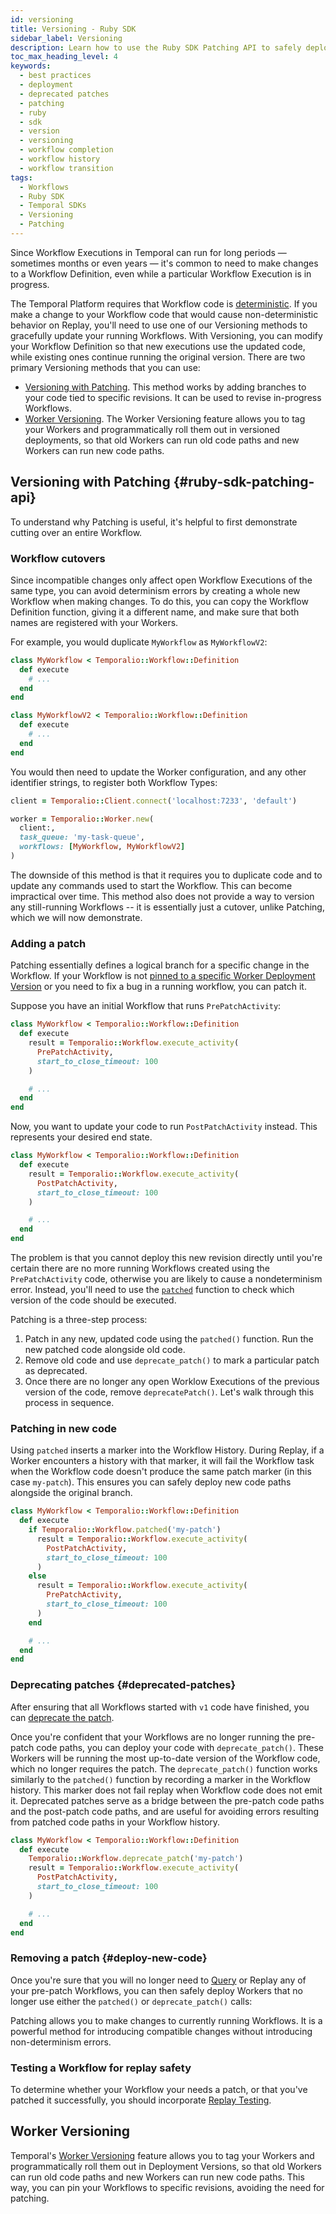 ```yaml
---
id: versioning
title: Versioning - Ruby SDK
sidebar_label: Versioning
description: Learn how to use the Ruby SDK Patching API to safely deploy new code versions, handle deprecated patches, and manage Workflow activities using Temporal for long-running tasks.
toc_max_heading_level: 4
keywords:
  - best practices
  - deployment
  - deprecated patches
  - patching
  - ruby
  - sdk
  - version
  - versioning
  - workflow completion
  - workflow history
  - workflow transition
tags:
  - Workflows
  - Ruby SDK
  - Temporal SDKs
  - Versioning
  - Patching
---
```


Since Workflow Executions in Temporal can run for long periods — sometimes months or even years — it's common to need to make changes to a Workflow Definition, even while a particular Workflow Execution is in progress.

The Temporal Platform requires that Workflow code is [deterministic](/workflow-definition#deterministic-constraints).
If you make a change to your Workflow code that would cause non-deterministic behavior on Replay, you'll need to use one of our Versioning methods to gracefully update your running Workflows.
With Versioning, you can modify your Workflow Definition so that new executions use the updated code, while existing ones continue running the original version.
There are two primary Versioning methods that you can use:

- [Versioning with Patching](#ruby-sdk-patching-api). This method works by adding branches to your code tied to specific revisions. It can be used to revise in-progress Workflows.
- [Worker Versioning](/production-deployment/worker-deployments/worker-versioning). The Worker Versioning feature allows you to tag your Workers and programmatically roll them out in versioned deployments, so that old Workers can run old code paths and new Workers can run new code paths.

## Versioning with Patching {#ruby-sdk-patching-api}

To understand why Patching is useful, it's helpful to first demonstrate cutting over an entire Workflow.

### Workflow cutovers

Since incompatible changes only affect open Workflow Executions of the same type, you can avoid determinism errors by creating a whole new Workflow when making changes.
To do this, you can copy the Workflow Definition function, giving it a different name, and make sure that both names are registered with your Workers.

For example, you would duplicate `MyWorkflow` as `MyWorkflowV2`:

```ruby
class MyWorkflow < Temporalio::Workflow::Definition
  def execute
    # ...
  end
end

class MyWorkflowV2 < Temporalio::Workflow::Definition
  def execute
    # ...
  end
end
```

You would then need to update the Worker configuration, and any other identifier strings, to register both Workflow Types:

```ruby
client = Temporalio::Client.connect('localhost:7233', 'default')

worker = Temporalio::Worker.new(
  client:,
  task_queue: 'my-task-queue',
  workflows: [MyWorkflow, MyWorkflowV2]
)
```

The downside of this method is that it requires you to duplicate code and to update any commands used to start the Workflow.
This can become impractical over time.
This method also does not provide a way to version any still-running Workflows -- it is essentially just a cutover, unlike Patching, which we will now demonstrate.

### Adding a patch

Patching essentially defines a logical branch for a specific change in the Workflow.
If your Workflow is not [pinned to a specific Worker Deployment Version](/production-deployment/worker-deployments/worker-versioning) or you need to fix a bug in a running workflow, you can patch it.

Suppose you have an initial Workflow that runs `PrePatchActivity`:

```ruby
class MyWorkflow < Temporalio::Workflow::Definition
  def execute
    result = Temporalio::Workflow.execute_activity(
      PrePatchActivity,
      start_to_close_timeout: 100
    )

    # ...
  end
end
```

Now, you want to update your code to run `PostPatchActivity` instead. This represents your desired end state.

```ruby
class MyWorkflow < Temporalio::Workflow::Definition
  def execute
    result = Temporalio::Workflow.execute_activity(
      PostPatchActivity,
      start_to_close_timeout: 100
    )

    # ...
  end
end
```

The problem is that you cannot deploy this new revision directly until you're certain there are no more running Workflows created using the `PrePatchActivity` code, otherwise you are likely to cause a nondeterminism error.
Instead, you'll need to use the [`patched`](https://ruby.temporal.io/Temporalio/Workflow.html#patched-class_method) function to check which version of the code should be executed.

Patching is a three-step process:

1. Patch in any new, updated code using the `patched()` function. Run the new patched code alongside old code.
2. Remove old code and use `deprecate_patch()` to mark a particular patch as deprecated.
3. Once there are no longer any open Worklow Executions of the previous version of the code, remove `deprecatePatch()`.
   Let's walk through this process in sequence.

### Patching in new code

Using `patched` inserts a marker into the Workflow History.
During Replay, if a Worker encounters a history with that marker, it will fail the Workflow task when the Workflow code doesn't produce the same patch marker (in this case `my-patch`).
This ensures you can safely deploy new code paths alongside the original branch.

```ruby
class MyWorkflow < Temporalio::Workflow::Definition
  def execute
    if Temporalio::Workflow.patched('my-patch')
      result = Temporalio::Workflow.execute_activity(
        PostPatchActivity,
        start_to_close_timeout: 100
      )
    else
      result = Temporalio::Workflow.execute_activity(
        PrePatchActivity,
        start_to_close_timeout: 100
      )
    end

    # ...
  end
end
```

### Deprecating patches {#deprecated-patches}

After ensuring that all Workflows started with `v1` code have finished, you can [deprecate the patch](https://ruby.temporal.io/Temporalio/Workflow.html#deprecate_patch-class_method).

Once you're confident that your Workflows are no longer running the pre-patch code paths, you can deploy your code with `deprecate_patch()`.
These Workers will be running the most up-to-date version of the Workflow code, which no longer requires the patch.
The `deprecate_patch()` function works similarly to the `patched()` function by recording a marker in the Workflow history.
This marker does not fail replay when Workflow code does not emit it.
Deprecated patches serve as a bridge between the pre-patch code paths and the post-patch code paths, and are useful for avoiding errors resulting from patched code paths in your Workflow history.

```ruby
class MyWorkflow < Temporalio::Workflow::Definition
  def execute
    Temporalio::Workflow.deprecate_patch('my-patch')
    result = Temporalio::Workflow.execute_activity(
      PostPatchActivity,
      start_to_close_timeout: 100
    )

    # ...
  end
end
```

### Removing a patch {#deploy-new-code}

Once you're sure that you will no longer need to [Query](/develop/ruby/message-passing#send-query) or Replay any of your pre-patch Workflows, you can then safely deploy Workers that no longer use either the `patched()` or `deprecate_patch()` calls:

Patching allows you to make changes to currently running Workflows.
It is a powerful method for introducing compatible changes without introducing non-determinism errors.

### Testing a Workflow for replay safety

To determine whether your Workflow your needs a patch, or that you've patched it successfully, you should incorporate [Replay Testing](/develop/ruby/testing-suite#replay-test).

## Worker Versioning

Temporal's [Worker Versioning](/production-deployment/worker-deployments/worker-versioning) feature allows you to tag your Workers and programmatically roll them out in Deployment Versions, so that old Workers can run old code paths and new Workers can run new code paths. This way, you can pin your Workflows to specific revisions, avoiding the need for patching.
